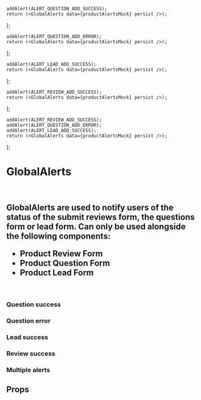 
    addAlert(ALERT_QUESTION_ADD_SUCCESS);
    return (<GlobalAlerts data={productAlertsMock} persist />);
};

    addAlert(ALERT_QUESTION_ADD_ERROR);
    return (<GlobalAlerts data={productAlertsMock} persist />);
};

    addAlert(ALERT_LEAD_ADD_SUCCESS);
    return (<GlobalAlerts data={productAlertsMock} persist />);
};

    addAlert(ALERT_REVIEW_ADD_SUCCESS);
    return (<GlobalAlerts data={productAlertsMock} persist />);
};

    addAlert(ALERT_REVIEW_ADD_SUCCESS);
    addAlert(ALERT_QUESTION_ADD_ERROR);
    addAlert(ALERT_LEAD_ADD_SUCCESS);
    return (<GlobalAlerts data={productAlertsMock} persist />);
};

<Meta title="Components/Global Alert" component={GlobalAlerts} />

# GlobalAlerts
<br />

<h2>
    GlobalAlerts are used to notify users of the status of the submit reviews form, the questions form or lead form.
    Can only be used alongside the following components:
    <ul>
        <li>Product Review Form</li>
        <li>Product Question Form</li>
        <li>Product Lead Form</li>
    </ul>
</h2>
<br />

### Question success
<Canvas>
    <Story name="Question success" inline={false}>
        <QuestionSuccess />
    </Story>
</Canvas>

### Question error
<Canvas>
    <Story name="Question error" inline={false}>
        <QuestionError />
    </Story>
</Canvas>

### Lead success
<Canvas>
    <Story name="Lead success" inline={false}>
        <LeadSuccess />
    </Story>
</Canvas>

### Review success
<Canvas>
    <Story name="Review success" inline={false}>
        <ReviewSuccess />
    </Story>
</Canvas>

### Multiple alerts
<Canvas>
    <Story name="Multiple alerts" inline={false} height="250px">
        <MultipleAlerts />
    </Story>
</Canvas>

## Props
<ArgsTable of={GlobalAlerts} />
